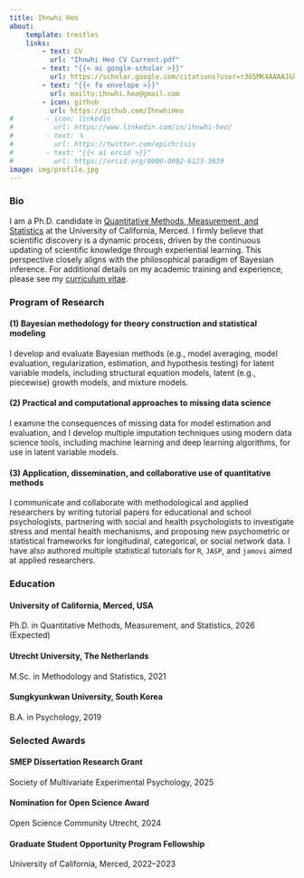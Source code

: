 ```yaml
---
title: Ihnwhi Heo
about:
    template: trestles
    links:
        - text: CV
          url: "Ihnwhi Heo CV Current.pdf"
        - text: "{{< ai google-scholar >}}"
          url: https://scholar.google.com/citations?user=r365MK4AAAAJ&hl=en
        - text: "{{< fa envelope >}}"
          url: mailto:ihnwhi.heo@gmail.com
        - icon: github
          url: https://github.com/IhnwhiHeo
#        - icon: linkedin
#          url: https://www.linkedin.com/in/ihnwhi-heo/
#        - text: 𝕏
#          url: https://twitter.com/epichrisis
#        - text: "{{< ai orcid >}}"
#          url: https://orcid.org/0000-0002-6123-3639
image: img/profile.jpg
---
```


### Bio

I am a Ph.D. candidate in [Quantitative Methods, Measurement, and Statistics](https://psychology.ucmerced.edu/graduate-program/areas-focus/quantitative) at the University of California, Merced. I firmly believe that scientific discovery is a dynamic process, driven by the continuous updating of scientific knowledge through experiential learning. This perspective closely aligns with the philosophical paradigm of Bayesian inference. For additional details on my academic training and experience, please see my [curriculum vitae](Ihnwhi Heo CV Current.pdf).

### Program of Research

#### (1) Bayesian methodology for theory construction and statistical modeling

I develop and evaluate Bayesian methods (e.g., model averaging, model evaluation, regularization, estimation, and hypothesis testing) for latent variable models, including structural equation models, latent (e.g., piecewise) growth models, and mixture models.

#### (2) Practical and computational approaches to missing data science

I examine the consequences of missing data for model estimation and evaluation, and I develop multiple imputation techniques using modern data science tools, including machine learning and deep learning algorithms, for use in latent variable models.

#### (3) Application, dissemination, and collaborative use of quantitative methods

I communicate and collaborate with methodological and applied researchers by writing tutorial papers for educational and school psychologists, partnering with social and health psychologists to investigate stress and mental health mechanisms, and proposing new psychometric or statistical frameworks for longitudinal, categorical, or social network data. I have also authored multiple statistical tutorials for $\texttt{R}$, $\texttt{JASP}$, and $\texttt{jamovi}$ aimed at applied researchers.

### Education

#### University of California, Merced, USA
Ph.D. in Quantitative Methods, Measurement, and Statistics, 2026 (Expected)

#### Utrecht University, The Netherlands
M.Sc. in Methodology and Statistics, 2021

#### Sungkyunkwan University, South Korea
B.A. in Psychology, 2019

### Selected Awards

#### SMEP Dissertation Research Grant

Society of Multivariate Experimental Psychology, 2025

#### Nomination for Open Science Award

Open Science Community Utrecht, 2024

#### Graduate Student Opportunity Program Fellowship

University of California, Merced, 2022--2023

